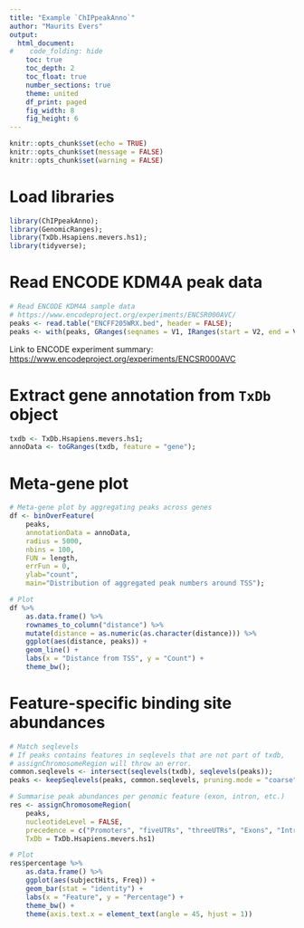 ```yaml
---
title: "Example `ChIPpeakAnno`"
author: "Maurits Evers"
output:
  html_document:
#    code_folding: hide
    toc: true
    toc_depth: 2
    toc_float: true
    number_sections: true
    theme: united
    df_print: paged
    fig_width: 8
    fig_height: 6
---
```



```r
knitr::opts_chunk$set(echo = TRUE)
knitr::opts_chunk$set(message = FALSE)
knitr::opts_chunk$set(warning = FALSE)
```


# Load libraries

```r
library(ChIPpeakAnno);
library(GenomicRanges);
library(TxDb.Hsapiens.mevers.hs1);
library(tidyverse);
```


# Read ENCODE KDM4A peak data

```r
# Read ENCODE KDM4A sample data
# https://www.encodeproject.org/experiments/ENCSR000AVC/
peaks <- read.table("ENCFF205WRX.bed", header = FALSE);
peaks <- with(peaks, GRanges(seqnames = V1, IRanges(start = V2, end = V3)));
```

Link to ENCODE experiment summary:  [https://www.encodeproject.org/experiments/ENCSR000AVC](https://www.encodeproject.org/experiments/ENCSR000AVC/)

# Extract gene annotation from `TxDb` object

```r
txdb <- TxDb.Hsapiens.mevers.hs1;
annoData <- toGRanges(txdb, feature = "gene");
```


# Meta-gene plot

```r
# Meta-gene plot by aggregating peaks across genes
df <- binOverFeature(
    peaks, 
    annotationData = annoData,
    radius = 5000,
    nbins = 100,
    FUN = length,
    errFun = 0,
    ylab="count",
    main="Distribution of aggregated peak numbers around TSS");
```

```r
# Plot
df %>%
    as.data.frame() %>%
    rownames_to_column("distance") %>%
    mutate(distance = as.numeric(as.character(distance))) %>%
    ggplot(aes(distance, peaks)) +
    geom_line() +
    labs(x = "Distance from TSS", y = "Count") +
    theme_bw();

```

# Feature-specific binding site abundances

```r
# Match seqlevels 
# If peaks contains features in seqlevels that are not part of txdb,
# assignChromosomeRegion will throw an error.
common.seqlevels <- intersect(seqlevels(txdb), seqlevels(peaks));
peaks <- keepSeqlevels(peaks, common.seqlevels, pruning.mode = "coarse");

# Summarise peak abundances per genomic feature (exon, intron, etc.)
res <- assignChromosomeRegion(
    peaks,
    nucleotideLevel = FALSE,
    precedence = c("Promoters", "fiveUTRs", "threeUTRs", "Exons", "Introns"),
    TxDb = TxDb.Hsapiens.mevers.hs1)

# Plot
res$percentage %>%
    as.data.frame() %>%
    ggplot(aes(subjectHits, Freq)) + 
    geom_bar(stat = "identity") + 
    labs(x = "Feature", y = "Percentage") + 
    theme_bw() + 
    theme(axis.text.x = element_text(angle = 45, hjust = 1))
```